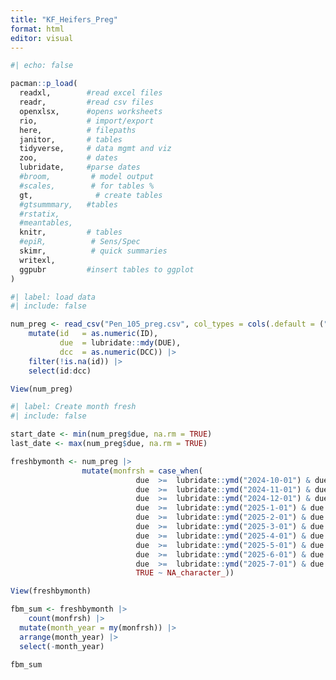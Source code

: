 ```yaml
---
title: "KF_Heifers_Preg"
format: html
editor: visual
---
```


```r
#| echo: false

pacman::p_load(
  readxl,        #read excel files
  readr,         #read csv files
  openxlsx,      #opens worksheets
  rio,           # import/export
  here,          # filepaths
  janitor,       # tables
  tidyverse,     # data mgmt and viz
  zoo,           # dates
  lubridate,     #parse dates
  #broom,         # model output
  #scales,        # for tables %
  gt,              # create tables
  #gtsummmary,   #tables
  #rstatix,
  #meantables,
  knitr,         # tables
  #epiR,          # Sens/Spec
  skimr,          # quick summaries     
  writexl, 
  ggpubr         #insert tables to ggplot
)

```

```r
#| label: load data
#| include: false

num_preg <- read_csv("Pen_105_preg.csv", col_types = cols(.default = ("c"))) |>
    mutate(id   = as.numeric(ID),
           due  = lubridate::mdy(DUE),
           dcc  = as.numeric(DCC)) |>
    filter(!is.na(id)) |>
    select(id:dcc)

View(num_preg)
```

```r
#| label: Create month fresh
#| include: false

start_date <- min(num_preg$due, na.rm = TRUE)
last_date <- max(num_preg$due, na.rm = TRUE)

freshbymonth <- num_preg |>
                mutate(monfrsh = case_when(
                            due  >=  lubridate::ymd("2024-10-01") & due <=           lubridate::ymd("2024-10-31") ~ "Oct 24",
                            due  >=  lubridate::ymd("2024-11-01") & due <=           lubridate::ymd("2024-11-30") ~ "Nov 24",
                            due  >=  lubridate::ymd("2024-12-01") & due <=           lubridate::ymd("2024-12-31") ~ "Dec 24",
                            due  >=  lubridate::ymd("2025-1-01") & due <=           lubridate::ymd("2025-1-31") ~ "Jan 25",
                            due  >=  lubridate::ymd("2025-2-01") & due <=           lubridate::ymd("2025-2-28") ~ "Feb 25",
                            due  >=  lubridate::ymd("2025-3-01") & due <=           lubridate::ymd("2025-3-31") ~ "Mar 25",
                            due  >=  lubridate::ymd("2025-4-01") & due <=           lubridate::ymd("2025-4-30") ~ "Apr 25",
                            due  >=  lubridate::ymd("2025-5-01") & due <=           lubridate::ymd("2025-5-31") ~ "May 25",
                            due  >=  lubridate::ymd("2025-6-01") & due <=           lubridate::ymd("2025-6-30") ~ "Jun 25",
                            due  >=  lubridate::ymd("2025-7-01") & due <=           lubridate::ymd("2025-7-31") ~ "Jul 25",
                            TRUE ~ NA_character_)) 

View(freshbymonth)
```

```r
fbm_sum <- freshbymonth |>
    count(monfrsh) |>
  mutate(month_year = my(monfrsh)) |>
  arrange(month_year) |>
  select(-month_year)

fbm_sum
```
